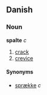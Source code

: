 ==Danish==
===Noun===
'''spalte''' ''c''

# [[crack]]
# [[crevice]]

====Synonyms====
*[[sprække]] ''c''
